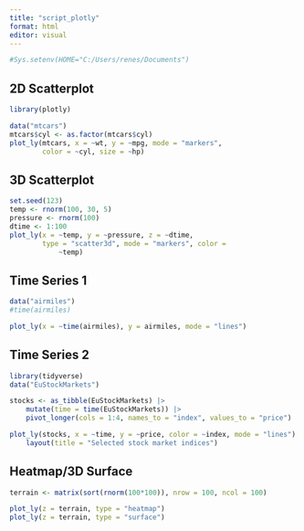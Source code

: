 ```yaml
---
title: "script_plotly"
format: html
editor: visual
---
```


```r
#Sys.setenv(HOME="C:/Users/renes/Documents")
```

## 2D Scatterplot

```r
library(plotly)

data("mtcars")
mtcars$cyl <- as.factor(mtcars$cyl)
plot_ly(mtcars, x = ~wt, y = ~mpg, mode = "markers", 
        color = ~cyl, size = ~hp)
```

## 3D Scatterplot

```r
set.seed(123)
temp <- rnorm(100, 30, 5)
pressure <- rnorm(100)
dtime <- 1:100
plot_ly(x = ~temp, y = ~pressure, z = ~dtime,
        type = "scatter3d", mode = "markers", color = 
            ~temp)

```

## Time Series 1

```r
data("airmiles")
#time(airmiles)

plot_ly(x = ~time(airmiles), y = airmiles, mode = "lines")
```

## Time Series 2

```r
library(tidyverse)
data("EuStockMarkets")

stocks <- as_tibble(EuStockMarkets) |> 
    mutate(time = time(EuStockMarkets)) |> 
    pivot_longer(cols = 1:4, names_to = "index", values_to = "price")  

plot_ly(stocks, x = ~time, y = ~price, color = ~index, mode = "lines") |> 
    layout(title = "Selected stock market indices")
```

## Heatmap/3D Surface

```r
terrain <- matrix(sort(rnorm(100*100)), nrow = 100, ncol = 100)

plot_ly(z = terrain, type = "heatmap")
plot_ly(z = terrain, type = "surface")
```
